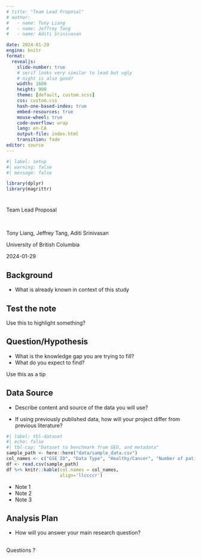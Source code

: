 ---
# title: "Team Lead Proposal"
# author: 
#   - name: Tony Liang
#   - name: Jeffrey Tang
#   - name: Aditi Srinivasan

date: 2024-01-29
engine: knitr
format: 
  revealjs:
    slide-number: true
    # serif looks very similar to lead but ugly
    # night is also good?
    width: 1600
    height: 900
    theme: [default, custom.scss]
    css: custom.css
    hash-one-based-index: true
    embed-resources: true
    mouse-wheel: true
    code-overflow: wrap
    lang: en-CA
    output-file: index.html
    transition: fade
editor: source
---

```{r}
#| label: setup
#| warning: false
#| message: false

library(dplyr)
library(magrittr)
```

# {.winter}


::: {.title}

Team Lead Proposal

:::

<br>


::: {.center-text .smaller}

Tony Liang, Jeffrey Tang, Aditi Srinivasan
:::

::: {.center-text}
University of British Columbia
:::

::: {.center-text}
2024-01-29
:::


## Background {.winter}

- What is already known in context of this study

::: {.callout-note}
# Test the note

Use this to highlight something?

:::

## Question/Hypothesis {.winter}

- What is the knowledge gap you are trying to fill?
- What do you expect to find?


::: {.callout-tip}

Use this as a tip

:::


## Data Source {.winter .scrollable}


- Describe content and source of the data you will use?

- If using previously published data, how will your project differ from previous literature?



```{r}
#| label: tbl-dataset
#| echo: false
#| tbl-cap: "Dataset to benchmark from GEO, and metadata"
sample_path <- here::here("data/sample_data.csv")
col_names <- c("GSE ID", "Data Type", "Healthy/Cancer", "Number of patients", "Number of cells", "Sequencing platform", "Cell level annotation availablity")
df <- read.csv(sample_path)
df %>% knitr::kable(col.names = col_names,
                    align='llccccr')

```

::: {.notes}

- Note 1 
- Note 2
- Note 3

:::


## Analysis Plan {.winter}

- How will you answer your main research question?


## {.winter}


Questions ?